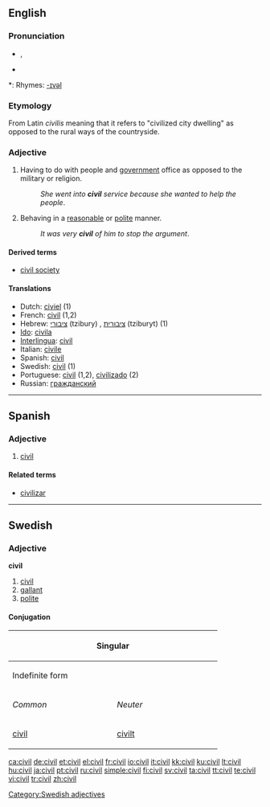 ==English==

===Pronunciation===
* {{IPA|/ˈsɪvəl/}}, {{SAMPA|/"sIv@l/}}
* {{audio|en-us-civil.ogg|Audio (US)}}

*: Rhymes: [[Rhymes:English:-ɪvəl|-ɪvəl]]

===Etymology===
From Latin ''civilis'' meaning that it refers to "civilized city dwelling" as opposed to the rural ways of the countryside.

===Adjective===
{{en-adj}}

# Having to do with people and [[government]] office as opposed to the military or religion.
#: ''She went into '''civil''' service because she wanted to help the people''.
# Behaving in a [[reasonable]] or [[polite]] manner.
#: ''It was very '''civil''' of him to stop the argument''.

====Derived terms====
* [[civil society]]

====Translations====
* Dutch: [[civiel]] (1)
* French: [[civil]] (1,2)
* Hebrew: [[ציבורי]] (tzibury) {{m}}, [[ציבורית]] (tziburyt) {{f}} (1)
* [[Ido]]: [[civila]]
* [[Interlingua]]: [[civil]]
* Italian: [[civile]]
* Spanish: [[civil]]
* Swedish: [[civil#Swedish|civil]] (1)
* Portuguese: [[civil]] (1,2), [[civilizado]] (2)
* Russian: [[гражданский]]

----

==Spanish==

===Adjective===
{{es-adj|pl=civiles}}

# [[civil#English|civil]]

====Related terms====
*[[civilizar]]

----

==Swedish==

===Adjective===
'''civil'''

# [[civil#English|civil]]
# [[gallant]]
# [[polite]]

====Conjugation====
{| border=1 cellspacing=0
|- bgcolor="#FFFFF0" align=center
! colspan=4 width=400 | Singular
! rowspan=3 width=100 | Plural
|- bgcolor="#FFFFF0" align=center
! colspan=2 width=200 | Indefinite form
! colspan=2 width=200 | Definite form
|- bgcolor="#FFFFF0" align=center
| width=100 | ''Common''
| width=100 | ''Neuter''
| width=100 | ''Sexus maskuline''
| width=100 | ''Other sexus''
|- align=center
| [[civil]]
| [[civilt]]
| [[civile]]
| [[civila]]
| [[civila]]
|}

[[Category:Swedish adjectives]]

[[ca:civil]]
[[de:civil]]
[[et:civil]]
[[el:civil]]
[[fr:civil]]
[[io:civil]]
[[it:civil]]
[[kk:civil]]
[[ku:civil]]
[[lt:civil]]
[[hu:civil]]
[[ja:civil]]
[[pt:civil]]
[[ru:civil]]
[[simple:civil]]
[[fi:civil]]
[[sv:civil]]
[[ta:civil]]
[[tt:civil]]
[[te:civil]]
[[vi:civil]]
[[tr:civil]]
[[zh:civil]]